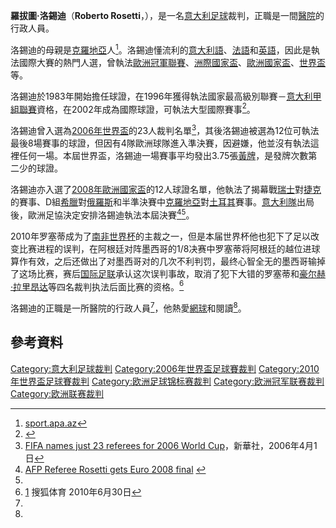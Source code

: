{{noteTA
|G1=uefa
|T=zh-hans:罗伯托·罗塞蒂;zh-hk:羅拔圖·洛錫迪;zh-tw:羅貝托·羅塞蒂;
|1=zh-hans:罗塞蒂;zh-hk:洛錫迪;zh-tw:羅塞蒂;
|2=zh-hans:罗伯托;zh-hk:羅拔圖;zh-tw:羅貝托;
}}
{{infobox football official
| name = 羅拔圖·洛錫迪<br />''Roberto Rosetti''
| image = Roberto Rosetti 2009 FIFA CWC.jpg
| fullname = Roberto Rosetti
| dateofbirth = {{birth date and age|1967|9|18}}
| cityofbirth = <br />[[都靈省|-{zh-hant:都靈省;zh-hans:都灵省}-]][[佩切托托里内塞|佩切托托里内塞]]
| countryofbirth = [[意大利|意大利]]
| height      = {{height|m=1.90}}
| dateofdeath = 
| cityofdeath = 
| countryofdeath = 
| otheroccupation = 醫院行政人員<ref name="rthk">[http://www.rthk.org.hk/rthk/news/expressnews/20080624/news_20080624_55_500429.htm 歐國盃決賽 將由意大利球證羅斯迪執法]，香港電台，2008-06-24</ref>
| years = 1983-96<br />1996-
| league = 意大利較低組別聯賽<br />[[意甲|意甲]]
| role = 球證<br />球證
| internationalyears = 2002-<ref name="Rate The Ref">[http://www.ratetheref.net/ref/view/42/roberto-rosetti Rate The Ref - 羅拔圖·洛錫迪]</ref>
| confederation = [[FIFA|FIFA]]國際球證
| internationalrole = 球證
}}
'''羅拔圖·洛錫迪'''（'''Roberto Rosetti'''，{{bd|1967年|9月18日|catidx=Rosetti, Roberto}}），是一名[[意大利|意大利]][[足球|足球]]裁判，正職是一間[[醫院|醫院]]的行政人員。

洛錫迪的母親是[[克羅地亞|克羅地亞]]人<ref>[http://sport.apa.az/en/news.php?id=29016 sport.apa.az]{{dead link|date=2018年1月 |bot=InternetArchiveBot |fix-attempted=yes }}</ref>。洛錫迪懂流利的[[意大利語|意大利語]]、[[法語|法語]]和[[英語|英語]]，因此是執法國際大賽的熱門人選，曾執法[[歐洲冠軍聯賽|歐洲冠軍聯賽]]、[[洲際國家盃|洲際國家盃]]、[[歐洲國家盃|歐洲國家盃]]、[[世界盃足球賽|世界盃]]等。

洛錫迪於1983年開始擔任球證，在1996年獲得執法國家最高級別聯賽－[[意大利甲組聯賽|意大利甲組聯賽]]資格，在2002年成為國際球證，可執法大型國際賽事<ref name="UEFA">{{Cite web |url=http://www.euro2008.uefa.com/MultimediaFiles/Download/PressConference/Competitions/MediaServices/68/51/03/685103_DOWNLOAD.pdf |title=2008年歐洲足球錦標賽 傳媒資料 |access-date=2008-06-24 |archive-date=2008-06-02 |archive-url=https://web.archive.org/web/20080602221739/http://www.euro2008.uefa.com/MultimediaFiles/Download/PressConference/Competitions/MediaServices/68/51/03/685103_DOWNLOAD.pdf |dead-url=yes }}</ref>。

洛錫迪曾入選為[[2006年世界盃|2006年世界盃]]的23人裁判名單<ref>[http://english.people.com.cn/200604/01/eng20060401_255164.html FIFA names just 23 referees for 2006 World Cup]，新華社，2006年4月1日</ref>，其後洛錫迪被選為12位可執法最後8場賽事的球證，但因有4隊歐洲球隊進入準決賽，因避嫌，他並沒有執法這裡任何一場。本屆世界盃，洛錫迪一場賽事平均發出3.75張[[黃牌|黃牌]]，是發牌次數第二少的球證。

洛錫迪亦入選了[[2008年歐洲國家盃|2008年歐洲國家盃]]的12人球證名單，他執法了揭幕戰[[瑞士國家足球隊|瑞士]]對[[捷克國家足球隊|捷克]]的賽事、D組[[希臘國家足球隊|希臘]]對[[俄羅斯國家足球隊|俄羅斯]]和半準決賽中[[克羅地亞國家足球隊|克羅地亞]]對[[土耳其國家足球隊|土耳其]]賽事。[[意大利國家足球隊|意大利隊]]出局後，歐洲足協決定安排洛錫迪執法本屆決賽<ref>[http://afp.google.com/article/ALeqM5g1Yj8CjSTou1MIXgDpcpv6q57DXQ AFP Referee Rosetti gets Euro 2008 final] {{webarchive|url=https://web.archive.org/web/20080628195739/http://afp.google.com/article/ALeqM5g1Yj8CjSTou1MIXgDpcpv6q57DXQ |date=2008-06-28 }}</ref><ref name="rthk"/>。

2010年罗塞蒂成为了[[南非世界杯|南非世界杯]]的主裁之一，但是本届世界杯他也犯下了足以改变比赛进程的误判，在阿根廷对阵墨西哥的1/8决赛中罗塞蒂将阿根廷的越位进球算作有效，之后还做出了对墨西哥对的几次不利判罚，最终心智全无的墨西哥输掉了这场比赛，赛后[[国际足联|国际足联]]承认这次误判事故，取消了犯下大错的罗塞蒂和[[豪尔赫·拉里昂达|豪尔赫·拉里昂达]]等四名裁判执法后面比赛的资格。<ref>[http://2010.sohu.com/20100630/n273169969.shtml] {{Wayback|url=http://2010.sohu.com/20100630/n273169969.shtml |date=20100703153203 }} 搜狐体育 2010年6月30日</ref>

洛錫迪的正職是一所醫院的行政人員<ref name="UEFA"/>，他熱愛[[網球|網球]]和閱讀<ref name="Rate The Ref"/>。

== 參考資料 ==
{{reflist}}

{{Authority control}}
{{DEFAULTSORT:Rosetti, Roberto}}
[[Category:意大利足球裁判|Category:意大利足球裁判]]
[[Category:2006年世界盃足球賽裁判|Category:2006年世界盃足球賽裁判]]
[[Category:2010年世界盃足球賽裁判|Category:2010年世界盃足球賽裁判]]
[[Category:欧洲足球锦标赛裁判|Category:欧洲足球锦标赛裁判]]
[[Category:欧洲冠军联赛裁判|Category:欧洲冠军联赛裁判]]
[[Category:欧洲联赛裁判|Category:欧洲联赛裁判]]